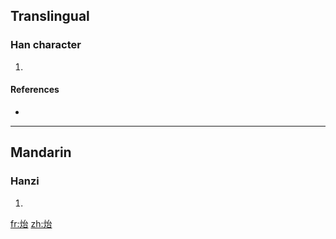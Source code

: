 ==Translingual==

===Han character===
{{Han char|rn=86|rad=火|as=05|sn=9|four=|canj=火戈口 (FIR)}}

# {{defn|Han|sort=火05}}

====References====
* {{Han ref|kx=0668.290|dkj=18958|dj=1078.050|hdz=32198.030|uh=70B2|ud=28850}}

----

==Mandarin==

===Hanzi===
{{cmn-hanzi|pin=[[tái]] ([[tai2]])|wg=t'ai<sup>2</sup>}}

# {{defn|Mandarin|sort=火05}}

[[fr:炲]]
[[zh:炲]]